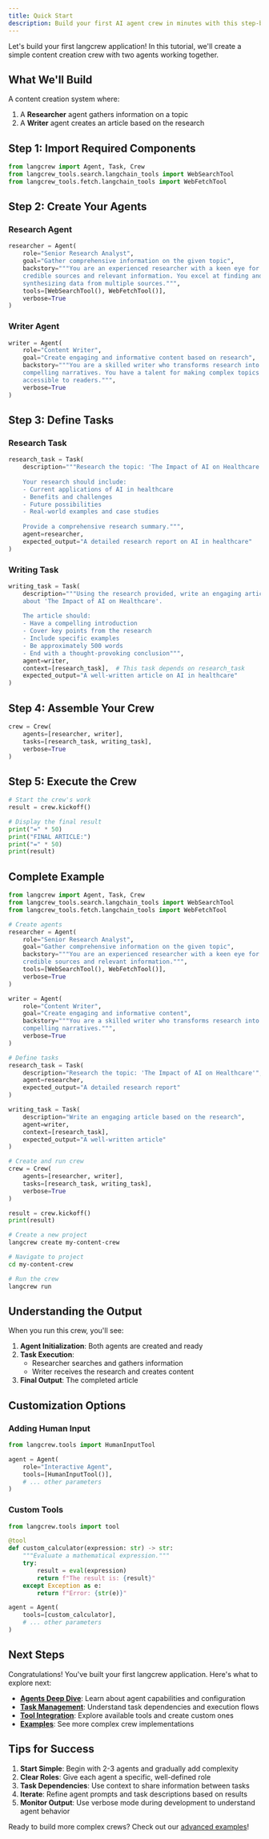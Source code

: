 ```yaml
---
title: Quick Start
description: Build your first AI agent crew in minutes with this step-by-step tutorial
---
```



Let's build your first langcrew application! In this tutorial, we'll create a simple content creation crew with two agents working together.

## What We'll Build

A content creation system where:
1. A **Researcher** agent gathers information on a topic
2. A **Writer** agent creates an article based on the research

## Step 1: Import Required Components

```python
from langcrew import Agent, Task, Crew
from langcrew_tools.search.langchain_tools import WebSearchTool
from langcrew_tools.fetch.langchain_tools import WebFetchTool
```

## Step 2: Create Your Agents

### Research Agent

```python
researcher = Agent(
    role="Senior Research Analyst",
    goal="Gather comprehensive information on the given topic",
    backstory="""You are an experienced researcher with a keen eye for 
    credible sources and relevant information. You excel at finding and 
    synthesizing data from multiple sources.""",
    tools=[WebSearchTool(), WebFetchTool()],
    verbose=True
)
```

### Writer Agent

```python
writer = Agent(
    role="Content Writer",
    goal="Create engaging and informative content based on research",
    backstory="""You are a skilled writer who transforms research into 
    compelling narratives. You have a talent for making complex topics 
    accessible to readers.""",
    verbose=True
)
```

## Step 3: Define Tasks

### Research Task

```python
research_task = Task(
    description="""Research the topic: 'The Impact of AI on Healthcare'
    
    Your research should include:
    - Current applications of AI in healthcare
    - Benefits and challenges
    - Future possibilities
    - Real-world examples and case studies
    
    Provide a comprehensive research summary.""",
    agent=researcher,
    expected_output="A detailed research report on AI in healthcare"
)
```

### Writing Task

```python
writing_task = Task(
    description="""Using the research provided, write an engaging article 
    about 'The Impact of AI on Healthcare'.
    
    The article should:
    - Have a compelling introduction
    - Cover key points from the research
    - Include specific examples
    - Be approximately 500 words
    - End with a thought-provoking conclusion""",
    agent=writer,
    context=[research_task],  # This task depends on research_task
    expected_output="A well-written article on AI in healthcare"
)
```

## Step 4: Assemble Your Crew

```python
crew = Crew(
    agents=[researcher, writer],
    tasks=[research_task, writing_task],
    verbose=True
)
```

## Step 5: Execute the Crew

```python
# Start the crew's work
result = crew.kickoff()

# Display the final result
print("=" * 50)
print("FINAL ARTICLE:")
print("=" * 50)
print(result)
```

## Complete Example

<Tabs>
<TabItem label="Python">

```python
from langcrew import Agent, Task, Crew
from langcrew_tools.search.langchain_tools import WebSearchTool
from langcrew_tools.fetch.langchain_tools import WebFetchTool

# Create agents
researcher = Agent(
    role="Senior Research Analyst",
    goal="Gather comprehensive information on the given topic",
    backstory="""You are an experienced researcher with a keen eye for 
    credible sources and relevant information.""",
    tools=[WebSearchTool(), WebFetchTool()],
    verbose=True
)

writer = Agent(
    role="Content Writer",
    goal="Create engaging and informative content",
    backstory="""You are a skilled writer who transforms research into 
    compelling narratives.""",
    verbose=True
)

# Define tasks
research_task = Task(
    description="Research the topic: 'The Impact of AI on Healthcare'",
    agent=researcher,
    expected_output="A detailed research report"
)

writing_task = Task(
    description="Write an engaging article based on the research",
    agent=writer,
    context=[research_task],
    expected_output="A well-written article"
)

# Create and run crew
crew = Crew(
    agents=[researcher, writer],
    tasks=[research_task, writing_task],
    verbose=True
)

result = crew.kickoff()
print(result)
```

</TabItem>
<TabItem label="CLI">

```bash
# Create a new project
langcrew create my-content-crew

# Navigate to project
cd my-content-crew

# Run the crew
langcrew run
```

</TabItem>
</Tabs>

## Understanding the Output

When you run this crew, you'll see:

1. **Agent Initialization**: Both agents are created and ready
2. **Task Execution**: 
   - Researcher searches and gathers information
   - Writer receives the research and creates content
3. **Final Output**: The completed article

## Customization Options

### Adding Human Input

```python
from langcrew.tools import HumanInputTool

agent = Agent(
    role="Interactive Agent",
    tools=[HumanInputTool()],
    # ... other parameters
)
```

### Custom Tools

```python
from langcrew.tools import tool

@tool
def custom_calculator(expression: str) -> str:
    """Evaluate a mathematical expression."""
    try:
        result = eval(expression)
        return f"The result is: {result}"
    except Exception as e:
        return f"Error: {str(e)}"

agent = Agent(
    tools=[custom_calculator],
    # ... other parameters
)
```

## Next Steps

Congratulations! You've built your first langcrew application. Here's what to explore next:

- **[Agents Deep Dive](/concepts/agents)**: Learn about agent capabilities and configuration
- **[Task Management](/concepts/tasks)**: Understand task dependencies and execution flows
- **[Tool Integration](/concepts/tools)**: Explore available tools and create custom ones
- **[Examples](/examples/marketing-strategy)**: See more complex crew implementations

## Tips for Success

1. **Start Simple**: Begin with 2-3 agents and gradually add complexity
2. **Clear Roles**: Give each agent a specific, well-defined role
3. **Task Dependencies**: Use context to share information between tasks
4. **Iterate**: Refine agent prompts and task descriptions based on results
5. **Monitor Output**: Use verbose mode during development to understand agent behavior

Ready to build more complex crews? Check out our [advanced examples](/examples/game-builder)!